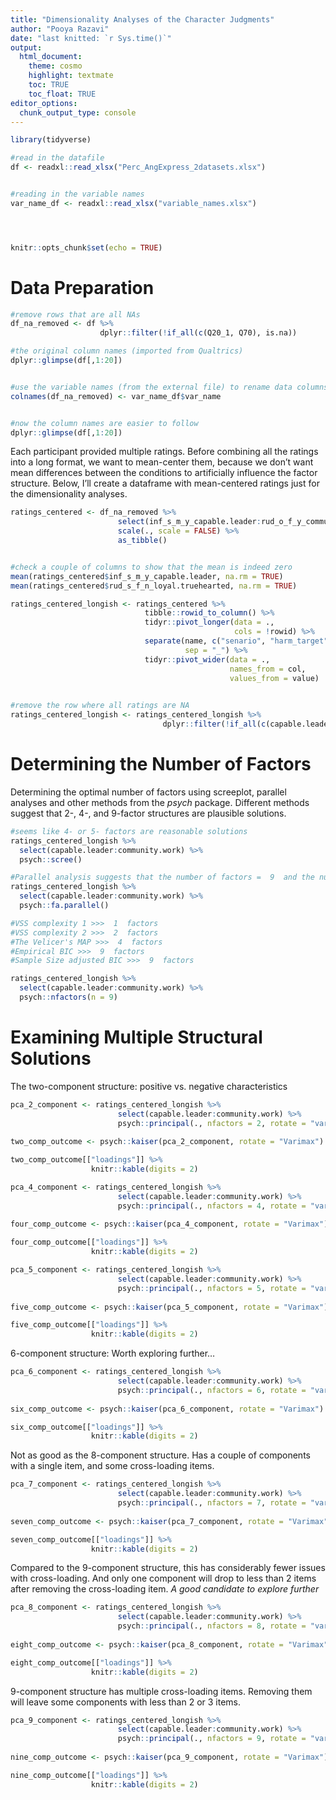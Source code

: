 ```yaml
---
title: "Dimensionality Analyses of the Character Judgments"
author: "Pooya Razavi"
date: "last knitted: `r Sys.time()`"
output: 
  html_document:
    theme: cosmo
    highlight: textmate
    toc: TRUE
    toc_float: TRUE
editor_options: 
  chunk_output_type: console
---
```


```r
library(tidyverse)

#read in the datafile
df <- readxl::read_xlsx("Perc_AngExpress_2datasets.xlsx")


#reading in the variable names
var_name_df <- readxl::read_xlsx("variable_names.xlsx")




knitr::opts_chunk$set(echo = TRUE)
```

# Data Preparation

```r
#remove rows that are all NAs
df_na_removed <- df %>% 
                    dplyr::filter(!if_all(c(Q20_1, Q70), is.na))

#the original column names (imported from Qualtrics) 
dplyr::glimpse(df[,1:20])


#use the variable names (from the external file) to rename data columns from Qualtrics labels to the character judgments
colnames(df_na_removed) <- var_name_df$var_name


#now the column names are easier to follow
dplyr::glimpse(df[,1:20])

```

Each participant provided multiple ratings. Before combining all the ratings into a long format, we want to mean-center them, because we don't want mean differences between the conditions to artificially influence the factor structure. Below, I'll create a dataframe with mean-centered ratings just for the dimensionality analyses.

```r

ratings_centered <- df_na_removed %>% 
                        select(inf_s_m_y_capable.leader:rud_o_f_y_community.work) %>% 
                        scale(., scale = FALSE) %>% 
                        as_tibble()


#check a couple of columns to show that the mean is indeed zero 
mean(ratings_centered$inf_s_m_y_capable.leader, na.rm = TRUE)
mean(ratings_centered$rud_s_f_n_loyal.truehearted, na.rm = TRUE)
```




```r

ratings_centered_longish <- ratings_centered %>% 
                              tibble::rowid_to_column() %>% 
                              tidyr::pivot_longer(data = .,
                                                  cols = !rowid) %>% 
                              separate(name, c("senario", "harm_target", "prot_gender", "anger_express", "col"), 
                                       sep = "_") %>% 
                              tidyr::pivot_wider(data = .,
                                                 names_from = col,
                                                 values_from = value)
                              

#remove the row where all ratings are NA
ratings_centered_longish <- ratings_centered_longish %>% 
                                  dplyr::filter(!if_all(c(capable.leader, community.work), is.na))


```

# Determining the Number of Factors

Determining the optimal number of factors using screeplot, parallel analyses and other methods from the _psych_ package. Different methods suggest that 2-, 4-, and 9-factor structures are plausible solutions.

```r
#seems like 4- or 5- factors are reasonable solutions
ratings_centered_longish %>% 
  select(capable.leader:community.work) %>% 
  psych::scree()

```



```r
#Parallel analysis suggests that the number of factors =  9  and the number of components =  4 
ratings_centered_longish %>% 
  select(capable.leader:community.work) %>% 
  psych::fa.parallel()


```


```r

#VSS complexity 1 >>>  1  factors
#VSS complexity 2 >>>  2  factors
#The Velicer's MAP >>>  4  factors 
#Empirical BIC >>>  9  factors
#Sample Size adjusted BIC >>>  9  factors

ratings_centered_longish %>% 
  select(capable.leader:community.work) %>% 
  psych::nfactors(n = 9)

```


# Examining Multiple Structural Solutions

The two-component structure: positive vs. negative characteristics

```r
pca_2_component <- ratings_centered_longish %>% 
                        select(capable.leader:community.work) %>% 
                        psych::principal(., nfactors = 2, rotate = "varimax") 
        
two_comp_outcome <- psych::kaiser(pca_2_component, rotate = "Varimax") %>% psych::fa.sort()

two_comp_outcome[["loadings"]] %>% 
                  knitr::kable(digits = 2)

```


```r
pca_4_component <- ratings_centered_longish %>% 
                        select(capable.leader:community.work) %>% 
                        psych::principal(., nfactors = 4, rotate = "varimax") 
        
four_comp_outcome <- psych::kaiser(pca_4_component, rotate = "Varimax") %>% psych::fa.sort()

four_comp_outcome[["loadings"]] %>% 
                  knitr::kable(digits = 2)
```


```r
pca_5_component <- ratings_centered_longish %>% 
                        select(capable.leader:community.work) %>% 
                        psych::principal(., nfactors = 5, rotate = "varimax") 
        
five_comp_outcome <- psych::kaiser(pca_5_component, rotate = "Varimax") %>% psych::fa.sort()

five_comp_outcome[["loadings"]] %>% 
                  knitr::kable(digits = 2)
```

6-component structure: Worth exploring further...

```r
pca_6_component <- ratings_centered_longish %>% 
                        select(capable.leader:community.work) %>% 
                        psych::principal(., nfactors = 6, rotate = "varimax") 
        
six_comp_outcome <- psych::kaiser(pca_6_component, rotate = "Varimax") %>% psych::fa.sort()

six_comp_outcome[["loadings"]] %>% 
                  knitr::kable(digits = 2)
```


Not as good as the 8-component structure. Has a couple of components with a single item, and some cross-loading items.

```r
pca_7_component <- ratings_centered_longish %>% 
                        select(capable.leader:community.work) %>% 
                        psych::principal(., nfactors = 7, rotate = "varimax") 
        
seven_comp_outcome <- psych::kaiser(pca_7_component, rotate = "Varimax") %>% psych::fa.sort()

seven_comp_outcome[["loadings"]] %>% 
                  knitr::kable(digits = 2)
```



Compared to the 9-component structure, this has considerably fewer issues with cross-loading. And only one component will drop to less than 2 items after removing the cross-loading item. _A good candidate to explore further_

```r
pca_8_component <- ratings_centered_longish %>% 
                        select(capable.leader:community.work) %>% 
                        psych::principal(., nfactors = 8, rotate = "varimax") 
        
eight_comp_outcome <- psych::kaiser(pca_8_component, rotate = "Varimax") %>% psych::fa.sort()

eight_comp_outcome[["loadings"]] %>% 
                  knitr::kable(digits = 2)
```

9-component structure has multiple cross-loading items. Removing them will leave some components with less than 2 or 3 items.

```r
pca_9_component <- ratings_centered_longish %>% 
                        select(capable.leader:community.work) %>% 
                        psych::principal(., nfactors = 9, rotate = "varimax") 
        
nine_comp_outcome <- psych::kaiser(pca_9_component, rotate = "Varimax") %>% psych::fa.sort()

nine_comp_outcome[["loadings"]] %>% 
                  knitr::kable(digits = 2)
```